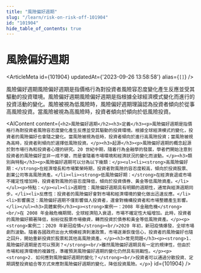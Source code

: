 ```yaml
---
title: "風險偏好週期"
slug: "/learn/risk-on-risk-off-101904"
id: "101904"
hide_table_of_contents: true
---
```



# 風險偏好週期

<ArticleMeta id={101904} updatedAt={'2023-09-26 13:58:58'} alias={`[]`} />
<div className='border-solid border-b border-t-0 my-4 border-[var(--ifm-color-gray-300)]' />

風險偏好週期風險偏好週期是指價格行為對投資者風險容忍度變化產生反應並受其驅動的投資環境。風險偏好週期風險偏好週期是指根據全球經濟模式變化而進行的投資活動的變化。風險被視為低風險時，風險偏好週期理論認為投資者傾向於從事高風險投資。當風險被視為高風險時，投資者傾向於傾向於低風險投資。

<AIContent content={`<h2>風險偏好週期</h2><h3>定義</h3><p>風險偏好週期是指價格行為對投資者風險容忍度變化產生反應並受其驅動的投資環境。根據全球經濟模式的變化，投資者的風險偏好也會隨之變化。當風險被視為低時，投資者傾向於進行高風險投資；當風險被視為高時，投資者則傾向於選擇低風險投資。</p><h3>起源</h3><p>風險偏好週期的概念起源於對市場行為和投資者心理的研究。20 世紀中期，隨着行為金融學的發展，學者們開始注意到投資者的風險偏好並非一成不變，而是會隨着市場環境和經濟狀況的變化而波動。</p><h3>類別與特點</h3><p>風險偏好週期可以分為以下幾類：</p><ul><li><strong>高風險偏好期：</strong>在經濟增長和市場繁榮時期，投資者對風險的容忍度較高，傾向於投資股票、創業公司等高風險資產。</li><li><strong>低風險偏好期：</strong>在經濟衰退或市場不確定性增加時，投資者對風險的容忍度降低，傾向於投資債券、黃金等低風險資產。</li></ul><p>特點：</p><ul><li>週期性：風險偏好週期具有明顯的週期性，通常與經濟週期同步。</li><li>反應性：投資者的風險偏好會對市場和經濟環境的變化做出迅速反應。</li><li>影響廣泛：風險偏好週期不僅影響個人投資者，還會對機構投資者和市場整體產生影響。</li></ul><h3>具體案例</h3><p><strong>案例一：2008 年金融危機</strong><br/>在 2008 年金融危機期間，全球經濟陷入衰退，市場不確定性大幅增加。此時，投資者的風險偏好顯著降低，紛紛從股票市場撤資，轉而投資於債券和黃金等低風險資產。</p><p><strong>案例二：2020 年新冠疫情</strong><br/>2020 年初，新冠疫情爆發，全球市場劇烈波動。隨着各國政府出台大規模經濟刺激政策，市場逐漸恢復信心，投資者的風險偏好也隨之回升，開始重新投資於股票和其他高風險資產。</p><h3>常見問題</h3><p><strong>1. 風險偏好週期是否可以預測？</strong><br/>雖然風險偏好週期具有一定的規律性，但由於市場和經濟環境的複雜性，準確預測風險偏好週期的變化仍然具有挑戰性。</p><p><strong>2. 如何應對風險偏好週期的變化？</strong><br/>投資者可以通過分散投資、定期調整投資組合等方式來應對風險偏好週期的變化，降低投資風險。</p>`} id={101904} />
